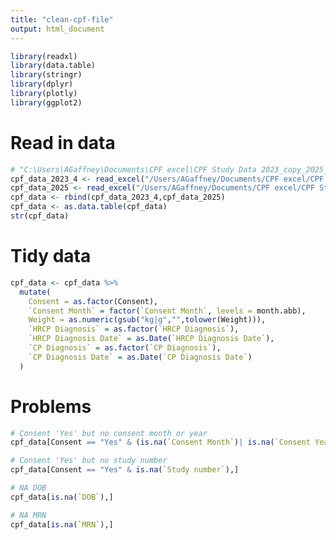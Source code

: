 ```yaml
---
title: "clean-cpf-file"
output: html_document
---
```


```r
library(readxl)
library(data.table)
library(stringr)
library(dplyr)
library(plotly)
library(ggplot2)
```


# Read in data
```r
# "C:\Users\AGaffney\Documents\CPF excel\CPF Study Data 2023_copy_2025_May.xlsx"
cpf_data_2023_4 <- read_excel("/Users/AGaffney/Documents/CPF excel/CPF Study Data 2023_copy_2025_May.xlsx", sheet = "2023-24")
cpf_data_2025 <- read_excel("/Users/AGaffney/Documents/CPF excel/CPF Study Data 2023_copy_2025_May.xlsx", sheet = "2025")
cpf_data <- rbind(cpf_data_2023_4,cpf_data_2025)
cpf_data <- as.data.table(cpf_data)
str(cpf_data)
```


# Tidy data
```r
cpf_data <- cpf_data %>%
  mutate(
    Consent = as.factor(Consent),
    `Consent Month` = factor(`Consent Month`, levels = month.abb),
    Weight = as.numeric(gsub("kg|g","",tolower(Weight))),
    `HRCP Diagnosis` = as.factor(`HRCP Diagnosis`),
    `HRCP Diagnosis Date` = as.Date(`HRCP Diagnosis Date`),
    `CP Diagnosis` = as.factor(`CP Diagnosis`),
    `CP Diagnosis Date` = as.Date(`CP Diagnosis Date`)
  )
```

# Problems
```r
# Consent 'Yes' but no consent month or year
cpf_data[Consent == "Yes" & (is.na(`Consent Month`)| is.na(`Consent Year`)),]
```

```r
# Consent 'Yes' but no study number
cpf_data[Consent == "Yes" & is.na(`Study number`),]
```

```r
# NA DOB
cpf_data[is.na(`DOB`),]
```

```r
# NA MRN
cpf_data[is.na(`MRN`),]

```

```r

```

```r

```

```r

```

```r

```

```r

```

```r

```